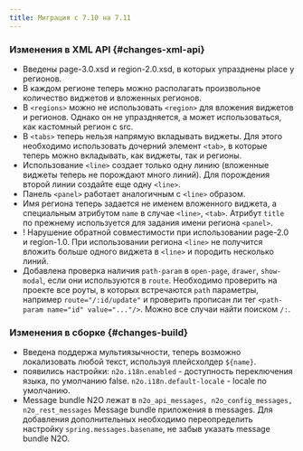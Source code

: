 ```yaml
---
title: Миграция с 7.10 на 7.11
---
```


### Изменения в XML API {#changes-xml-api}

- Введены page-3.0.xsd и region-2.0.xsd, в которых упразднены place у регионов.
- В каждом регионе теперь можно располагать произвольное количество виджетов и вложенных регионов.
- В `<regions>` можно не использовать `<region>` для вложения виджетов и регионов.
Однако он не упраздняется, а может использоваться, как кастомный регион с src.
- В `<tabs>` теперь нельзя напрямую вкладывать виджеты.
Для этого необходимо использовать дочерний элемент `<tab>`,
в которые теперь можно вкладывать, как виджеты, так и регионы.
- Использование `<line>` создает только одну линию
(вложенные виджеты теперь не порождают много линий).
Для порождения второй линии создайте еще одну `<line>`.
- Панель `<panel>` работает аналогичным с `<line>` образом.
- Имя региона теперь задается не именем вложенного виджета, а специальным атрибутом `name`
в случае `<line>`, `<tab>`. Атрибут `title` по прежнему используется для задания имени
региона `<panel>`.
- ! Нарушение обратной совместимости при использовании page-2.0 и region-1.0.
При использовании региона `<line>` не получится вложить больше одного виджета в `<line>`
и породить несколько линий.
- Добавлена проверка наличия `path-param` в `open-page`, `drawer`, `show-modal`, если они
используются в `route`. Необходимо проверить на проекте все роуты, в которых встречаются
`path` параметры, например `route="/:id/update"` и проверить прописан ли тег `<path-param name="id" value="..."/>`.
Можно все случаи найти поиском `/:`.

### Изменения в сборке {#changes-build}

- Введена поддержа мультиязычности, теперь возможно локализовать любой текст, используя
плейсхолдер `${name}`.
- появились настройки:
`n2o.i18n.enabled` - доступность переключения языка, по умолчанию false.
`n2o.i18n.default-locale` - locale по умолчанию.
- Message bundle N2O лежат в `n2o_api_messages, n2o_config_messages, n2o_rest_messages`
Message bundle приложения в messages. Для добавления дополнительных необходимо
переопределить настройку `spring.messages.basename`, не забыв указать message bundle N2O.
